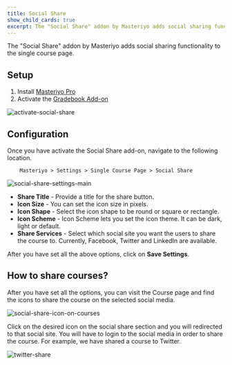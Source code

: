 ```yaml
---
title: Social Share
show_child_cards: true
excerpt: The "Social Share" addon by Masteriyo adds social sharing functionality to the single course page.
---
```


The "Social Share" addon by Masteriyo adds social sharing functionality to the single course page.

## Setup

1. Install [Masteriyo Pro](https://docs.masteriyo.com/getting-started/installation#installing-masteriyo-lms-pro-version)
2. Activate the [Gradebook Add-on](https://docs.masteriyo.com/premium-addons/activate-masteriyo-premium-addons)

![activate-social-share](https://github.com/Masteriyo/masteriyo-docs/assets/75772539/c46414ac-e14b-4298-8a3f-f9e07d3bb16c)

## Configuration

Once you have activate the Social Share add-on, navigate to the following location.

        Masteriyo > Settings > Single Course Page > Social Share

![social-share-settings-main](https://github.com/Masteriyo/masteriyo-docs/assets/75772539/251855c0-f1d7-49fe-93b6-9b2db9cf59fb)

- **Share Title** - Provide a title for the share button.
- **Icon Size** - You can set the icon size in pixels.
- **Icon Shape** - Select the icon shape to be round or square or rectangle.
- **Icon Scheme** - Icon Scheme lets you set the icon theme. It can be dark, light or default.
- **Share Services** - Select which social site you want the users to share the course to. Currently, Facebook, Twitter and LinkedIn are available.

After you have set all the above options, click on **Save Settings**.

## How to share courses?

After you have set all the options, you can visit the Course page and find the icons to share the course on the selected social media.

![social-share-icon-on-courses](https://github.com/Masteriyo/masteriyo-docs/assets/75772539/3b140315-4818-4f43-b096-cf96c4fb0395)

Click on the desired icon on the social share section and you will redirected to that social site. You will have to login to the social media in order to share the course. For example, we have shared a course to Twitter. 

![twitter-share](https://github.com/Masteriyo/masteriyo-docs/assets/75772539/c487a991-0885-489d-bdfd-3f88cdea727e)
